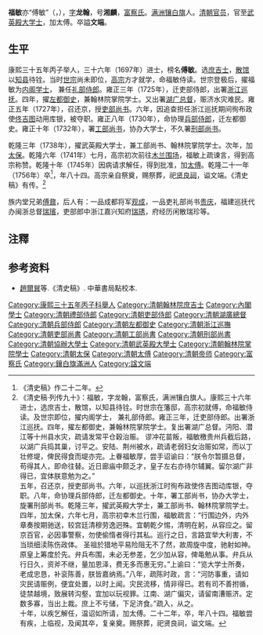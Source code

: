 {{Manchu name|[[富察氏|富察]]}}
{{明清人物信息框
| 姓名 = 福敏
| 原名 = 
| 圖片名稱=
| 圖片大小 =
| 圖片說明 =
| 最高職務 = 太傅武英殿大学士
| 國家 = 大清
| 爵位 =
| 籍貫 = 
| 族裔 = 滿族
| 旗籍 = 
| 字號 = 字龍翰
| 諡號 = 文端
| 出生日期 = [[康熙|康熙]]十一年（1673年）
| 出生地點 = [[京師|京師]]
| 逝世日期 = [[乾隆|乾隆]]二十一年（1756年）
| 逝世地點 = [[京師|京師]]
| 墓葬 = 
| 配偶 =
| 親屬 = 
| 出身 = 
*康熙三十六年丁丑科同進士出身
| 經歷 = 
| 著作 =
}}
'''福敏'''亦“傅敏”（{{lang-mnc|ᡶᡠᠮᡳᠨ|v=fumin}}，{{bd|1673年||1756年|catIdx=Z}}），[[表字|字]]'''龙翰'''，号'''湘麟'''，[[富察氏|富察氏]]。[[满洲镶白旗|满洲镶白旗]]人。[[清朝官员|清朝官员]]，官至[[武英殿大学士|武英殿大学士]]，加太傅。卒謚'''文端'''。

==生平==
康熙三十五年丙子举人，三十六年（1697年）进士，榜名'''傅敏'''。选[[庶吉士|庶吉士]]，[[散馆|散馆]]以[[知县|知县]]待铨。当时[[雍正帝|世宗]]尚未即位，[[乾隆帝|高宗]]方才就学，命福敏侍读。世宗登极后，擢福敏为[[内阁学士|内阁学士]]， 兼任[[礼部侍郎|礼部侍郎]]。雍正三年（1725年），迁吏部侍郎，出署[[浙江|浙江]][[巡抚|巡抚]]。四年，擢[[左都御史|左都御史]]，兼翰林院掌院学士。又出署[[湖广总督|湖广总督]]，赈济水灾难民。雍正五年（1727年），召还京，授[[吏部尚书|吏部尚书]]。六年，因追查担任浙江巡抚期间徇布政使[[佟吉图|佟吉图]]动用库银，被夺职。雍正八年（1730年），命协理[[兵部侍郎|兵部侍郎]]，迁左都御史。雍正十年（1732年），署[[工部尚书|工部尚书]]，协办大学士，不久署[[刑部尚书|刑部尚书]]。

乾隆三年（1738年），擢武英殿大学士，兼工部尚书、翰林院掌院学士。次年，加[[太保|太保]]。乾隆六年（1741年）七月，高宗初次前往[[木兰围场|木兰围场]]，福敏上疏谏言，得到高宗称赞。乾隆十年（1745年）因病请求解任，得到批准，加[[太傅|太傅]]。乾隆二十一年（1756年）卒<ref>《清史稿》作二十二年。</ref>，年八十四。高宗亲自祭奠，赐祭葬，祀[[贤良祠|贤良祠]]，谥文端。《清史稿》有传。<ref>《清史稿·列传九十》：福敏，字龙翰，富察氏，满洲镶白旗人。康熙三十六年进士，选庶吉士，散馆，以知县待铨。时世宗在籓邸，高宗初就傅，命福敏侍读。及世宗即位，擢内阁学士， 兼礼部侍郎。雍正三年，迁吏部侍郎。出署浙江巡抚。四年，擢左都御史，兼翰林院掌院学士。复出署湖广总督。沔阳、潜江等十州县水灾，疏请发常平仓穀治赈。 谬冲花苗叛，福敏檄贵州兵截后路，以湖广兵捣其巢，讨平之。安陆、荆州被水，疏请老弱妇女治赈如常，而以丁壮修堤，俾民得食而堤亦完。上眷福敏厚，尝手诏谕曰：“朕令尔暂摄总督，苟得其人，即命往替。近日廊庙中颇乏才，皇子左右亦待尔辅翼。留尔湖广非得已，宜体朕意勉为之。” <br>五年，召还京，授吏部尚书。六年，以巡抚浙江时徇布政使佟吉图动库银，夺职。八年，命协理兵部侍郎，迁左都御史。十年，署工部尚书，协办大学士，旋署刑部尚书。乾隆三年，擢武英殿大学士，兼工部尚书、翰林院掌院学士。四年，加太保，六年七月，高宗初幸木兰行围，福敏疏言：“行围边外，内外章奏按期驰送，较宫廷清穆劳逸迥殊。宜朝乾夕惕，清明在躬，从容应之。留京百官，必因事警察，勿使偷惰者得行其私。巡行之日，言路宜举大利害，不当琐细渎陈伤政体。 圣祖於猎地平易险阻无不了然，故周旋中度，驰射如神。原皇上筹度於先。弁兵布围，未必无参差，乞少加从容，俾黾勉从事。弁兵从行日久，资斧不继，量加恩泽，费无多而惠无穷。”上谕曰：“览大学士所奏，老成忠恳，补衮陈善，朕皆嘉纳焉。”八年，疏陈时政，言：“河防事重，请如灾民请赈例，便宜处置，以时上闻。灾民流移，情非得已。若有司不善拊循，徒禁越境，致{{PUA|}}展转沟壑，宜加以玩视罪。江南、湖广偏灾，请留南漕赈济。定数多寡，当出上裁。庶上不亏储，下足济食。”疏入，从之。<br>十年，以疾乞解任，温诏如所请，加太傅。二十二年，卒，年八十四。福敏尝有疾，上临视，及闻其卒，复亲奠。赐祭葬，祀贤良祠，谥文端。</ref>

族内堂兄弟[[傅鼐|傅鼐]]，后人有：一品成都将军[[观成|观成]]，一品吏礼部尚书[[貴慶|贵庆]]，福建巡抚代办闽浙总督[[瑞璸|瑞璸]]，吏部郎中浙江嘉兴知府[[瑞琇|瑞琇]]，府经历闲散瑞珍等。

==注釋==
{{reflist}}

==参考资料==
* [[趙爾巽|趙爾巽]]等.《清史稿》. 中華書局點校本.

{{康熙三十六年丁丑科殿試金榜}}
{{清朝入祀賢良祠}}
{{DEFAULTSORT:Fu福}}
[[Category:康熙三十五年丙子科舉人|Category:康熙三十五年丙子科舉人]]
[[Category:清朝翰林院庶吉士|Category:清朝翰林院庶吉士]]
[[Category:內閣學士|Category:內閣學士]]
[[Category:清朝禮部侍郎|Category:清朝禮部侍郎]]
[[Category:清朝吏部侍郎|Category:清朝吏部侍郎]]
[[Category:清朝湖廣總督|Category:清朝湖廣總督]]
[[Category:清朝兵部侍郎|Category:清朝兵部侍郎]]
[[Category:清朝左都御史|Category:清朝左都御史]]
[[Category:清朝浙江巡撫|Category:清朝浙江巡撫]]
[[Category:清朝吏部尚書|Category:清朝吏部尚書]]
[[Category:清朝工部尚書|Category:清朝工部尚書]]
[[Category:清朝刑部尚書|Category:清朝刑部尚書]]
[[Category:清朝協辦大學士|Category:清朝協辦大學士]]
[[Category:清朝武英殿大學士|Category:清朝武英殿大學士]]
[[Category:清朝翰林院掌院學士|Category:清朝翰林院掌院學士]]
[[Category:清朝太保|Category:清朝太保]]
[[Category:清朝太傅|Category:清朝太傅]]
[[Category:清朝帝师|Category:清朝帝师]]
[[Category:富察氏|Category:富察氏]]
[[Category:鑲白旗滿洲人|Category:鑲白旗滿洲人]]
[[Category:諡文端|Category:諡文端]]